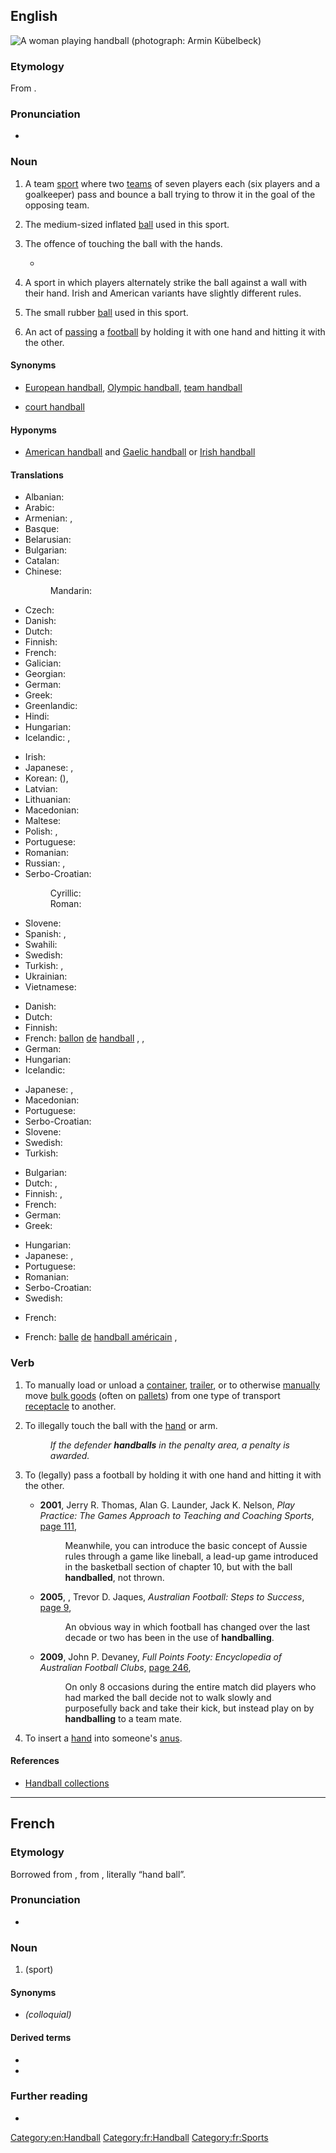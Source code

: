 {{also|Handball|hand ball}}
==English==
[[File:Mara Friton Handball.jpg|right|thumb|A woman playing handball<br>(photograph: Armin Kübelbeck)]]
{{wikipedia}}

===Etymology===
From {{compound|hand|ball|lang=en}}.

===Pronunciation===
* {{audio|en-us-handball.ogg|Audio (US)|lang=en}}

===Noun===
{{en-noun|~}}

# {{lb|en|uncountable}} A team [[sport]] where two [[teams]] of seven players each (six players and a goalkeeper) pass and bounce a ball trying to throw it in the goal of the opposing team.
# {{lb|en|countable}} The medium-sized inflated [[ball]] used in this sport.
# {{lb|en|countable|soccer}} The offence of touching the ball with the hands.
#* {{quote-journal
|date=October 29, 2011
|author=Neil Johnston
|title=Norwich 3 - 3 Blackburn
|work=BBC Sport
|url=http://news.bbc.co.uk/sport2/hi/football/15413656.stm
|page=
|passage=It was a dramatic finish to an absorbing, fast-paced game but Blackburn will be deeply unhappy with referee Anthony Taylor as Nzonzi's '''handball''' was harsh.}}
# {{lb|en|uncountable|US|Ireland}} A sport in which players alternately strike the ball against a wall with their hand. Irish and American variants have slightly different rules.
# {{lb|en|countable|US}} The small rubber [[ball]] used in this sport.
# {{lb|en|countable|Australian Rules Football}} An act of [[passing]] a [[football]] by holding it with one hand and hitting it with the other.

====Synonyms====
* {{sense|team sport involving throwing a ball into a goal}} [[European handball]], [[Olympic handball]], [[team handball]]
* {{sense|sport involving bouncing a ball off a wall}} [[court handball]]

====Hyponyms====
* {{sense|court handball}} [[American handball]] and [[Gaelic handball]] or [[Irish handball]]

====Translations====
{{trans-top|team sport}}
* Albanian: {{t+|sq|hendboll|m}}
* Arabic: {{t|ar|كُرَة يَد|f|tr=kurat yad}}
* Armenian: {{t|hy|հանդբոլ}}, {{t+|hy|ձեռնագնդակ}}
* Basque: {{t|eu|eskubaloi}}
* Belarusian: {{t|be|гандбол|m|tr=handból|sc=Cyrl}}
* Bulgarian: {{t+|bg|хандбал|m|tr=handbal|sc=Cyrl}}
* Catalan: {{t+|ca|handbol|m}}
* Chinese:
*: Mandarin: {{t+|cmn|手球|tr=shǒuqiú|sc=Hani}}
* Czech: {{t+|cs|házená|f}}
* Danish: {{t+|da|håndbold}}
* Dutch: {{t+|nl|handbal|n}}
* Finnish: {{t+|fi|käsipallo}}
* French: {{t+|fr|handball|m}}
* Galician: {{t|gl|balonmán|m}}
* Georgian: {{t|ka|ხელბურთი}}
* German: {{t+|de|Handball|m}}
* Greek: {{t+|el|χειροσφαίριση|f}}
* Greenlandic: {{t|kl|håndboldi}}
* Hindi: {{t|hi|हेन्डबोल|tr=hēnḍbōl|sc=Deva}}
* Hungarian: {{t+|hu|kézilabda}}
* Icelandic: {{t+|is|handbolti|m}}, {{t+|is|handknattleikur|m}}
{{trans-mid}}
* Irish: {{t+|ga|láimhe|m}}
* Japanese: {{t+|ja|ハンドボール|tr=handobōru|sc=Jpan}}, {{t+|ja|送球|tr=そうきゅう, sōkyū|sc=Jpan}}
* Korean: {{t+|ko|송구}} ({{t|ko|送球}}), {{t+|ko|핸드볼}}
* Latvian: {{t|lv|rokasbumba|f}}
* Lithuanian: {{t|lt|rankinis|m}}
* Macedonian: {{t|mk|ракомет|m|tr=rákomet}}
* Maltese: {{t|mt|ħendbol}}
* Polish: {{t+|pl|piłka ręczna|f}}, {{t+|pl|szczypiorniak|m}}
* Portuguese: {{t+|pt|andebol}}
* Romanian: {{t+|ro|handbal|n}}
* Russian: {{t+|ru|гандбо́л|m}}, {{t+|ru|ручно́й мяч|m}}
* Serbo-Croatian:
*: Cyrillic: {{t|sh|рукомет|m}}
*: Roman: {{t+|sh|rukomet|m}}
* Slovene: {{t+|sl|rokomet|m}}
* Spanish: {{t|es|balonmano|m}}, {{t+|es|handball}}
* Swahili: {{t+|sw|mpira}}
* Swedish: {{t+|sv|handboll|c}}
* Turkish: {{t+|tr|hentbol}}, {{t+|tr|el topu}}
* Ukrainian: {{t|uk|гандбол|m|tr=handból|sc=Cyrl}}
* Vietnamese: {{t|vi|banh để liệng}}
{{trans-bottom}}

{{trans-top|ball in team sport}}
* Danish: {{t+|da|håndbold|c}}
* Dutch: {{t+|nl|handbal|m}}
* Finnish: {{t+|fi|käsipallo}}
* French: [[ballon]] [[de]] [[handball]] {{g|m}}, {{t+|fr|ballon|m}}, {{t+|fr|balle|f}}
* German: {{t+|de|Handball|m}}
* Hungarian: {{t+|hu|kézilabda}}
* Icelandic: {{t+|is|handbolti|m}}
{{trans-mid}}
* Japanese: {{t+|ja|ハンドボール|tr=handobōru}}, {{t+|ja|送球|tr=そうきゅう, sōkyū}}
* Macedonian: {{t|mk|ракометна топка|f|tr=rakométna tópka}}
* Portuguese: {{t|pt|[[bola]] [[de]] [[andebol]]|f}}
* Serbo-Croatian: {{t|sh|rukometna lopta|f}}
* Slovene: {{t|sl|rokometna žoga|f}}
* Swedish: {{t+|sv|handboll|c}}
* Turkish: {{t|tr|hentbol topu}}
{{trans-bottom}}

{{trans-top|football offence}}
* Bulgarian: {{t|bg|игра с ръка|f}}
* Dutch: {{t+|nl|hands|n}}, {{t|nl|handsbal|m}}
* Finnish: {{t|fi|käsikosketus}}, {{t+|fi|käsi}}
* French: {{t+|fr|main|f}}
* German: {{t+|de|Handspiel|n}}
* Greek: {{t+|el|χέρι|n}}
{{trans-mid}}
* Hungarian: {{t+|hu|kezezés}}
* Japanese: {{t+|ja|ハンド|tr=hando}}, {{t|ja|ハンドリング|tr=handoringu}}
* Portuguese: {{t+|pt|toque|m}}
* Romanian: {{t+|ro|henț|n}}
* Serbo-Croatian: {{t|sh|igranje rukom|n}}
* Swedish: {{t+|sv|hands|c}}
{{trans-bottom}}

{{trans-top|American: sport}}
* French: {{t|fr|handball américain|m}}
{{trans-mid}}
{{trans-bottom}}

{{trans-top|American: ball}}
* French: [[balle]] [[de]] [[handball américain]] {{g|f}}, {{t+|fr|balle|f}}
{{trans-mid}}
{{trans-bottom}}

===Verb===
{{en-verb}}

# To manually load or unload a [[container]], [[trailer]], or to otherwise [[manually]] move [[bulk goods]] (often on [[pallets]]) from one type of transport [[receptacle]] to another.
# {{lb|en|soccer}} To illegally touch the ball with the [[hand]] or arm.
#: ''If the defender '''handballs''' in the penalty area, a penalty is awarded.''
# {{lb|en|Australian Rules Football}} To (legally) pass a football by holding it with one hand and hitting it with the other.
#* '''2001''', Jerry R. Thomas, Alan G. Launder, Jack K. Nelson, ''Play Practice: The Games Approach to Teaching and Coaching Sports'', [http://books.google.com.au/books?id=g1T3SFR6cU8C&pg=PA111&dq=%22handballed%22|%22handballing%22+australian+OR+rules+OR+afl+-intitle:%22%22+-inauthor:%22%22&hl=en&sa=X&ei=kcd1T_jHGcWiiAfCocnuDg&redir_esc=y#v=onepage&q=%22handballed%22|%22handballing%22%20australian%20OR%20rules%20OR%20afl%20-intitle%3A%22%22%20-inauthor%3A%22%22&f=false page 111],
#*: Meanwhile, you can introduce the basic concept of Aussie rules through a game like lineball, a lead-up game introduced in the basketball section of chapter 10, but with the ball '''handballed''', not thrown.
#* '''2005''', {{w|Andrew McLeod}}, Trevor D. Jaques, ''Australian Football: Steps to Success'', [http://books.google.com.au/books?id=av8cdbCw2G8C&pg=PA9&dq=%22handballed%22|%22handballing%22+australian+OR+rules+OR+afl+-intitle:%22%22+-inauthor:%22%22&hl=en&sa=X&ei=kcd1T_jHGcWiiAfCocnuDg&redir_esc=y#v=onepage&q=%22handballed%22|%22handballing%22%20australian%20OR%20rules%20OR%20afl%20-intitle%3A%22%22%20-inauthor%3A%22%22&f=false page 9],
#*: An obvious way in which football has changed over the last decade or two has been in the use of '''handballing'''.
#* '''2009''', John P. Devaney, ''Full Points Footy: Encyclopedia of Australian Football Clubs'', [http://books.google.com.au/books?id=bhgR0V0C4dYC&pg=PA246&dq=%22handballed%22|%22handballing%22+australian+OR+rules+OR+afl+-intitle:%22%22+-inauthor:%22%22&hl=en&sa=X&ei=2st1T9PQEI2TiAfBron0Dg&redir_esc=y#v=onepage&q&f=false page 246],
#*: On only 8 occasions during the entire match did players who had marked the ball decide not to walk slowly and purposefully back and take their kick, but instead play on by '''handballing''' to a team mate.
# {{lb|en|sexuality|slang}} To insert a [[hand]] into someone's [[anus]].

====References====
* [http://www.woodsiderecycling.co.uk/cardboard_recycling/handball_collections/ Handball collections]

[[Category:en:Handball]]

----

==French==

===Etymology===
Borrowed from {{bor|fr|de|Handball||handball|notext=1}}, from {{compound|de|Hand|Ball|t1=hand|t2=ball|nocat=1}}, literally “hand ball”.

===Pronunciation===
* {{fr-asph}} {{fr-IPA}}

===Noun===
{{fr-noun|m}}

# {{l|en|handball}} (sport)

====Synonyms====
* {{l|fr|hand}} ''(colloquial)''

====Derived terms====
* {{l|fr|handballeur}}
* {{l|fr|handballeuse}}

===Further reading===
* {{R:TLFi}}

[[Category:fr:Handball]]
[[Category:fr:Sports]]